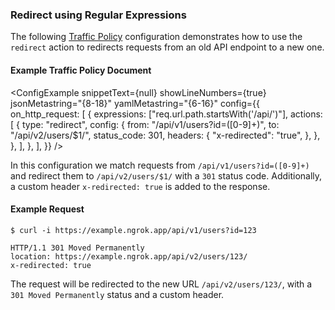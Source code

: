 
### Redirect using Regular Expressions

The following [Traffic Policy](/docs/traffic-policy/)
configuration demonstrates how to use the `redirect` action to redirects
requests from an old API endpoint to a new one.

#### Example Traffic Policy Document

<ConfigExample
	snippetText={null}
	showLineNumbers={true}
	jsonMetastring="{8-18}"
	yamlMetastring="{6-16}"
	config={{
		on_http_request: [
			{
				expressions: ["req.url.path.startsWith('/api/')"],
				actions: [
					{
						type: "redirect",
						config: {
							from: "/api/v1/users?id=([0-9]+)",
							to: "/api/v2/users/$1/",
							status_code: 301,
							headers: {
								"x-redirected": "true",
							},
						},
					},
				],
			},
		],
	}}
/>

In this configuration we match requests from `/api/v1/users?id=([0-9]+)` and
redirect them to `/api/v2/users/$1/` with a `301` status code. Additionally, a
custom header `x-redirected: true` is added to the response.

#### Example Request

```shell
$ curl -i https://example.ngrok.app/api/v1/users?id=123
```

```http
HTTP/1.1 301 Moved Permanently
location: https://example.ngrok.app/api/v2/users/123/
x-redirected: true
```

The request will be redirected to the new URL `/api/v2/users/123/`, with a
`301 Moved Permanently` status and a custom header.
